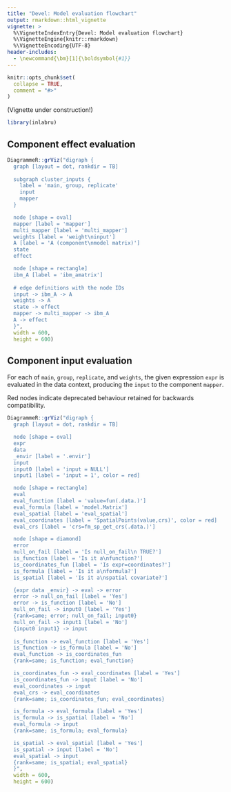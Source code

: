 ```yaml
---
title: "Devel: Model evaluation flowchart"
output: rmarkdown::html_vignette
vignette: >
  %\VignetteIndexEntry{Devel: Model evaluation flowchart}
  %\VignetteEngine{knitr::rmarkdown}
  %\VignetteEncoding{UTF-8}
header-includes:
  - \newcommand{\bm}[1]{\boldsymbol{#1}}
---
```


```r
knitr::opts_chunk$set(
  collapse = TRUE,
  comment = "#>"
)
```

(Vignette under construction!)

```r
library(inlabru)
```

## Component effect evaluation

```r
DiagrammeR::grViz("digraph {
  graph [layout = dot, rankdir = TB]
  
  subgraph cluster_inputs {
    label = 'main, group, replicate'
    input
    mapper
  }

  node [shape = oval]
  mapper [label = 'mapper']
  multi_mapper [label = 'multi_mapper']
  weights [label = 'weight\ninput']
  A [label = 'A (component\nmodel matrix)']
  state
  effect

  node [shape = rectangle]        
  ibm_A [label = 'ibm_amatrix']
  
  # edge definitions with the node IDs
  input -> ibm_A -> A
  weights -> A
  state -> effect
  mapper -> multi_mapper -> ibm_A
  A -> effect
  }",
  width = 600,
  height = 600)
```

## Component input evaluation

For each of `main`, `group`, `replicate`, and `weights`, the given expression `expr`
is evaluated in the data context, producing the `input` to the component `mapper`.

Red nodes indicate deprecated behaviour retained for backwards compatibility.

```r
DiagrammeR::grViz("digraph {
  graph [layout = dot, rankdir = TB]

  node [shape = oval]
  expr
  data
  _envir [label = '.envir']
  input
  input0 [label = 'input = NULL']
  input1 [label = 'input = 1', color = red]

  node [shape = rectangle]
  eval
  eval_function [label = 'value=fun(.data.)']
  eval_formula [label = 'model.Matrix']
  eval_spatial [label = 'eval_spatial']
  eval_coordinates [label = 'SpatialPoints(value,crs)', color = red]
  eval_crs [label = 'crs=fm_sp_get_crs(.data.)']

  node [shape = diamond]
  error
  null_on_fail [label = 'Is null_on_fail\n TRUE?']
  is_function [label = 'Is it a\nfunction?']
  is_coordinates_fun [label = 'Is expr=coordinates?']
  is_formula [label = 'Is it a\nformula?']
  is_spatial [label = 'Is it a\nspatial covariate?']

  {expr data _envir} -> eval -> error
  error -> null_on_fail [label = 'Yes']
  error -> is_function [label = 'No']
  null_on_fail -> input0 [label = 'Yes']
  {rank=same; error; null_on_fail; input0}
  null_on_fail -> input1 [label = 'No']
  {input0 input1} -> input
  
  is_function -> eval_function [label = 'Yes']
  is_function -> is_formula [label = 'No']
  eval_function -> is_coordinates_fun
  {rank=same; is_function; eval_function}

  is_coordinates_fun -> eval_coordinates [label = 'Yes']
  is_coordinates_fun -> input [label = 'No']
  eval_coordinates -> input
  eval_crs -> eval_coordinates
  {rank=same; is_coordinates_fun; eval_coordinates}

  is_formula -> eval_formula [label = 'Yes']
  is_formula -> is_spatial [label = 'No']
  eval_formula -> input
  {rank=same; is_formula; eval_formula}

  is_spatial -> eval_spatial [label = 'Yes']
  is_spatial -> input [label = 'No']
  eval_spatial -> input
  {rank=same; is_spatial; eval_spatial}
  }",
  width = 600,
  height = 600)
```
